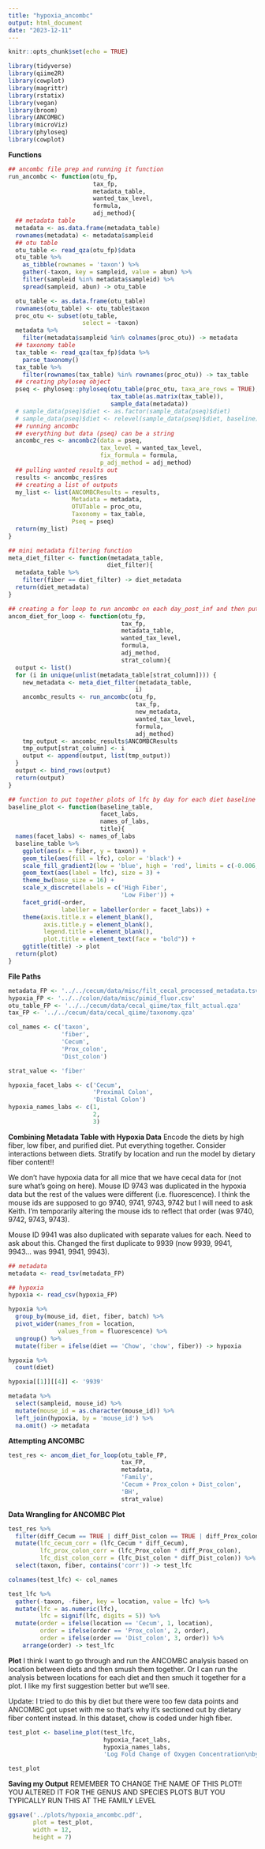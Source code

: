 ```yaml
---
title: "hypoxia_ancombc"
output: html_document
date: "2023-12-11"
---
```


```r
knitr::opts_chunk$set(echo = TRUE)
```

```r
library(tidyverse)
library(qiime2R)
library(cowplot)
library(magrittr)
library(rstatix)
library(vegan)
library(broom)
library(ANCOMBC)
library(microViz)
library(phyloseq)
library(cowplot)
```

**Functions**
```r
## ancombc file prep and running it function
run_ancombc <- function(otu_fp,
                        tax_fp,
                        metadata_table,
                        wanted_tax_level,
                        formula,
                        adj_method){
  ## metadata table 
  metadata <- as.data.frame(metadata_table)
  rownames(metadata) <- metadata$sampleid
  ## otu table
  otu_table <- read_qza(otu_fp)$data
  otu_table %>% 
    as_tibble(rownames = 'taxon') %>% 
    gather(-taxon, key = sampleid, value = abun) %>% 
    filter(sampleid %in% metadata$sampleid) %>% 
    spread(sampleid, abun) -> otu_table

  otu_table <- as.data.frame(otu_table)
  rownames(otu_table) <- otu_table$taxon
  proc_otu <- subset(otu_table,
                     select = -taxon)
  metadata %>% 
    filter(metadata$sampleid %in% colnames(proc_otu)) -> metadata
  ## taxonomy table
  tax_table <- read_qza(tax_fp)$data %>% 
    parse_taxonomy()
  tax_table %>% 
    filter(rownames(tax_table) %in% rownames(proc_otu)) -> tax_table
  ## creating phyloseq object
  pseq <- phyloseq::phyloseq(otu_table(proc_otu, taxa_are_rows = TRUE),
                             tax_table(as.matrix(tax_table)),
                             sample_data(metadata))
  # sample_data(pseq)$diet <- as.factor(sample_data(pseq)$diet)
  # sample_data(pseq)$diet <- relevel(sample_data(pseq)$diet, baseline)
  ## running ancombc
  ## everything but data (pseq) can be a string
  ancombc_res <- ancombc2(data = pseq,
                          tax_level = wanted_tax_level,
                          fix_formula = formula,
                          p_adj_method = adj_method)
  ## pulling wanted results out
  results <- ancombc_res$res
  ## creating a list of outputs
  my_list <- list(ANCOMBCResults = results,
                  Metadata = metadata,
                  OTUTable = proc_otu,
                  Taxonomy = tax_table,
                  Pseq = pseq)
  return(my_list)
}

## mini metadata filtering function
meta_diet_filter <- function(metadata_table,
                            diet_filter){
  metadata_table %>% 
    filter(fiber == diet_filter) -> diet_metadata
  return(diet_metadata)
}

## creating a for loop to run ancombc on each day_post_inf and then put all the tables together into one giant table
ancom_diet_for_loop <- function(otu_fp,
                                tax_fp,
                                metadata_table,
                                wanted_tax_level,
                                formula,
                                adj_method,
                                strat_column){
  output <- list()
  for (i in unique(unlist(metadata_table[strat_column]))) {
    new_metadata <- meta_diet_filter(metadata_table,
                                    i)
    ancombc_results <- run_ancombc(otu_fp,
                                    tax_fp,
                                    new_metadata,
                                    wanted_tax_level,
                                    formula,
                                    adj_method)
    tmp_output <- ancombc_results$ANCOMBCResults
    tmp_output[strat_column] <- i
    output <- append(output, list(tmp_output))
  }
  output <- bind_rows(output)
  return(output)
}

## function to put together plots of lfc by day for each diet baseline 
baseline_plot <- function(baseline_table,
                          facet_labs,
                          names_of_labs,
                          title){
  names(facet_labs) <- names_of_labs
  baseline_table %>% 
    ggplot(aes(x = fiber, y = taxon)) +
    geom_tile(aes(fill = lfc), color = 'black') +
    scale_fill_gradient2(low = 'blue', high = 'red', limits = c(-0.006, 0.006)) +
    geom_text(aes(label = lfc), size = 3) +
    theme_bw(base_size = 16) +
    scale_x_discrete(labels = c('High Fiber',
                                'Low Fiber')) +
    facet_grid(~order,
               labeller = labeller(order = facet_labs)) +
    theme(axis.title.x = element_blank(),
          axis.title.y = element_blank(),
          legend.title = element_blank(),
          plot.title = element_text(face = "bold")) +
    ggtitle(title) -> plot
  return(plot)
}
```

**File Paths**
```r
metadata_FP <- '../../cecum/data/misc/filt_cecal_processed_metadata.tsv'
hypoxia_FP <- '../../colon/data/misc/pimid_fluor.csv'
otu_table_FP <- '../../cecum/data/cecal_qiime/tax_filt_actual.qza'
tax_FP <- '../../cecum/data/cecal_qiime/taxonomy.qza'

col_names <- c('taxon',
               'fiber',
               'Cecum',
               'Prox_colon',
               'Dist_colon')

strat_value <- 'fiber'

hypoxia_facet_labs <- c('Cecum',
                        'Proximal Colon',
                        'Distal Colon')
hypoxia_names_labs <- c(1,
                        2,
                        3)
```

**Combining Metadata Table with Hypoxia Data**
Encode the diets by high fiber, low fiber, and purified diet. Put everything together. Consider interactions between diets. Stratify by location and run the model by dietary fiber content!!

We don't have hypoxia data for all mice that we have cecal data for (not sure what's going on here). 
Mouse ID 9743 was duplicated in the hypoxia data but the rest of the values were different (i.e. fluorescence). I think the mouse ids are supposed to go 9740, 9741, 9743, 9742 but I will need to ask Keith. I'm temporarily altering the mouse ids to reflect that order (was 9740, 9742, 9743, 9743). 

Mouse ID 9941 was also duplicated with separate values for each. Need to ask about this. Changed the first duplicate to 9939 (now 9939, 9941, 9943... was 9941, 9941, 9943). 
```r
## metadata
metadata <- read_tsv(metadata_FP)

## hypoxia 
hypoxia <- read_csv(hypoxia_FP)

hypoxia %>% 
  group_by(mouse_id, diet, fiber, batch) %>% 
  pivot_wider(names_from = location, 
              values_from = fluorescence) %>% 
  ungroup() %>% 
  mutate(fiber = ifelse(diet == 'Chow', 'chow', fiber)) -> hypoxia

hypoxia %>% 
  count(diet)

hypoxia[[1]][[4]] <- '9939'

metadata %>% 
  select(sampleid, mouse_id) %>% 
  mutate(mouse_id = as.character(mouse_id)) %>% 
  left_join(hypoxia, by = 'mouse_id') %>% 
  na.omit() -> metadata
```

**Attempting ANCOMBC**
```r
test_res <- ancom_diet_for_loop(otu_table_FP,
                                tax_FP,
                                metadata,
                                'Family',
                                'Cecum + Prox_colon + Dist_colon',
                                'BH',
                                strat_value)
```

**Data Wrangling for ANCOMBC Plot**
```r
test_res %>% 
  filter(diff_Cecum == TRUE | diff_Dist_colon == TRUE | diff_Prox_colon == TRUE) %>% 
  mutate(lfc_cecum_corr = (lfc_Cecum * diff_Cecum),
         lfc_prox_colon_corr = (lfc_Prox_colon * diff_Prox_colon),
         lfc_dist_colon_corr = (lfc_Dist_colon * diff_Dist_colon)) %>% 
  select(taxon, fiber, contains('corr')) -> test_lfc

colnames(test_lfc) <- col_names

test_lfc %>% 
  gather(-taxon, -fiber, key = location, value = lfc) %>% 
  mutate(lfc = as.numeric(lfc),
         lfc = signif(lfc, digits = 5)) %>% 
  mutate(order = ifelse(location == 'Cecum', 1, location),
         order = ifelse(order == 'Prox_colon', 2, order),
         order = ifelse(order == 'Dist_colon', 3, order)) %>% 
    arrange(order) -> test_lfc
```

**Plot**
I think I want to go through and run the ANCOMBC analysis based on location between diets and then smush them together. Or I can run the analysis between locations for each diet and then smuch it together for a plot. I like my first suggestion better but we'll see. 

Update: I tried to do this by diet but there were too few data points and ANCOMBC got upset with me so that's why it's sectioned out by dietary fiber content instead. In this dataset, chow is coded under high fiber. 
```r
test_plot <- baseline_plot(test_lfc,
                           hypoxia_facet_labs,
                           hypoxia_names_labs,
                           'Log Fold Change of Oxygen Concentration\nby Location and Dietary Fiber Content')

test_plot
```

**Saving my Output**
REMEMBER TO CHANGE THE NAME OF THIS PLOT!! YOU ALTERED IT FOR THE GENUS AND SPECIES PLOTS BUT YOU TYPICALLY RUN THIS AT THE FAMILY LEVEL
```r
ggsave('../plots/hypoxia_ancombc.pdf',
       plot = test_plot,
       width = 12, 
       height = 7)
```

